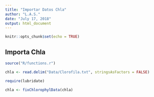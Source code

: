 ```yaml
---
title: "Importar Datos Chla"
author: "L.A.S."
date: "July 17, 2018"
output: html_document
---
```


```r
knitr::opts_chunk$set(echo = TRUE)
```

## Importa Chla

```r
source("R/functions.r")

chla <- read.delim("Data/Clorofila.txt", stringsAsFactors = FALSE)

require(lubridate)

chla <- fixChlorophylData(chla)

```
